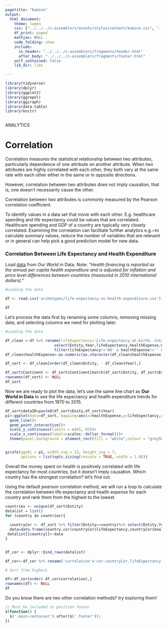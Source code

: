 ```yaml
---
pagetitle: "Kamino"
output: 
  html_document:
    theme: lumen
    css: ["../../../z-assemblers/assets/styles/content/kamino.css", "../../../z-assemblers/assets/icons/line-awesome/css/line-awesome.css"]
    df_print: paged
    mathjax: NULL
    code_folding: show
    include:
      in_header: "../../../z-assemblers/fragments/header.html"
      after_body: "../../../z-assemblers/fragments/footer.html"
    self_contained: false
    lib_dir: libs

---
```


```r
library(tidyverse)
library(dplyr)
library(ggplot2)
library(ggrepel)
library(ggiraph)
library(data.table)
library(knitr)



```

<div class="activity">
ANALYTICS
</div>

# Correlation

Correlation measures the statistical relationship between two attributes, particularly dependence of one attribute on another attribute. When two attributes are highly correlated with each other, they both vary at the same rate with each other either in the same or in opposite directions.

However, correlation between two attributes does not imply causation, that is, one doesn’t necessarily cause the other.

Correlation between two attributes is commonly measured by the Pearson correlation coefficient.


To identify values in a data set that move with each other. E.g. healthcare spending and life expectancy could be values that are correlated. Healthcare spending and GDP of a country are typically very closely correlated. Examining the correlation can facilitate further analytics e.g.~to calculate summary values, reduce the number of variables that are relevant or in general can help pick a good prediction model for new data.

### Correlation Between Life Expectancy and Health Expenditure

Load [data](https://ourworldindata.org/grapher/life-expectancy-vs-health-expenditure?stackMode=absolute&minPopulationFilter=1000000&time=earliest..2015) from Our World in Data. Note: _"Health financing is reported as the annual per capita health expenditure and is adjusted for inflation and price level differences between countries (measured in 2010 international dollars)."_



```r
#Loading the data

df <- read.csv('archetypes/life-expectancy-vs-health-expenditure.csv')

df

```


Let's process the data first by renaming some columns, removing missing data, and selecting columns we need for plotting later.

```r
#Loading the data

df_clean <-df %>% rename(lifeExpectancy='Life.expectancy.at.birth..total..years.',healthExpense='Health.Expenditure.and.Financing..per.capita...OECDstat..2017..')%>%
                      select(Entity,Year,lifeExpectancy,healthExpense,Continent) %>%
                      filter(lifeExpectancy!='NA' & healthExpense!='' & healthExpense!='..')
df_clean$healthExpense<-as.numeric(as.character(df_clean$healthExpense))

df_sort <- df_clean[order(df_clean$Entity, - df_clean$Year),]

df_sort$Continent <- df_sort$Continent[match(df_sort$Entity, df_sort$Entity)]
rownames(df_sort) <- NULL
df_sort


```


Now we are ready to plot the data, let's use the same line chart as __Our World in Data__ to see the life expectancy and health expenditure trends for different countries from 1970 to 2015.



```r
df_sort$dataID=paste0(df_sort$Enity,df_sort$Year)
p1<-ggplot(data=df_sort, mapping=aes(x=healthExpense,y=lifeExpectancy,group=Entity, color=Continent,data_id = dataID,tooltip = paste0(Entity," ",Year)))+
  geom_line()+
  geom_point_interactive()+
  scale_y_continuous(limits = c(65, 85))+
  scale_x_continuous(labels=scales::dollar_format())+
  theme(panel.background = element_rect(fill = "white",colour = "grey50"),axis.title.x=element_blank(),axis.title.y=element_blank(),legend.position = "none")


girafe(ggobj = p1, width_svg = 13, height_svg = 7,
       options = list(opts_sizing(rescale = TRUE, width = 1.0)))
```


Overall the money spent on health is positively correlated with life expectancy for most countries, but it doesn't imply causation. Which country has the strongest correlation? let's find out.

Using the default _pearson_ correlation method, we will run a loop to calculate the correlation between life expectancy and health expense for each country and rank them from the highest to the lowest.

```r


countries <- unique(df_sort$Entity)
datalist = list()
for (country in countries){
  
  countryCor <- df_sort %>% filter(Entity==country)%>% select(Entity,Year,lifeExpectancy,healthExpense,Continent)
  data=data.frame(country,cor(countryCor$lifeExpectancy,countryCor$healthExpense))
 datalist[[country]]<-data
}


df_cor <- dplyr::bind_rows(datalist)

df_cor<-df_cor %>% rename('correlation'='cor.countryCor.lifeExpectancy..countryCor.healthExpense.')

# Sort from highest

df<-df_cor[order(-df_cor$correlation),]
rownames(df) <- NULL
df
```

Do you know there are two other correlation methods? try exploring them!



```js

// Must be included to position footer
$(function() {
  $('.main-container').after($('.footer'));
})

```
